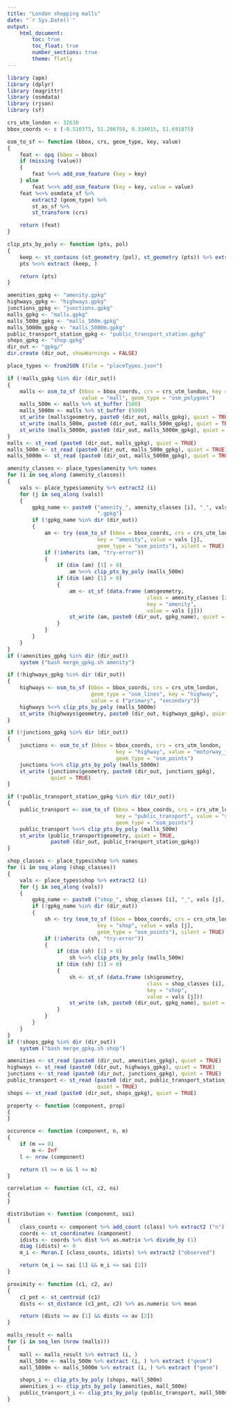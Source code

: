 ```yaml
---
title: "London shopping malls"
date: "`r Sys.Date()`"
output: 
    html_document:
        toc: true
        toc_float: true
        number_sections: true
        theme: flatly
---
```


```r
library (ape)
library (dplyr)
library (magrittr)
library (osmdata)
library (rjson)
library (sf)

crs_utm_london <- 32630
bbox_coords <- c (-0.510375, 51.286758, 0.334015, 51.691875)

osm_to_sf <- function (bbox, crs, geom_type, key, value)
{
    feat <- opq (bbox = bbox)
    if (missing (value))
    {
        feat %<>% add_osm_feature (key = key)
    } else
        feat %<>% add_osm_feature (key = key, value = value)
    feat %<>% osmdata_sf %>%
        extract2 (geom_type) %>%
        st_as_sf %>%
        st_transform (crs)

    return (feat)
}

clip_pts_by_poly <- function (pts, pol)
{
    keep <- st_contains (st_geometry (pol), st_geometry (pts)) %>% extract2 (1)
    pts %<>% extract (keep, )

    return (pts)
}

amenities_gpkg <- "amenity.gpkg"
highways_gpkg <- "highways.gpkg"
junctions_gpkg <- "junctions.gpkg"
malls_gpkg <- "malls.gpkg"
malls_500m_gpkg <- "malls_500m.gpkg"
malls_5000m_gpkg <- "malls_5000m.gpkg"
public_transport_station_gpkg <- "public_transport_station.gpkg"
shops_gpkg <- "shop.gpkg"
dir_out <- "gpkg/"
dir.create (dir_out, showWarnings = FALSE)

place_types <- fromJSON (file = "placeTypes.json")

if (!malls_gpkg %in% dir (dir_out))
{
    malls <- osm_to_sf (bbox = bbox_coords, crs = crs_utm_london, key = "shop",
                        value = "mall", geom_type = "osm_polygons")
    malls_500m <- malls %>% st_buffer (500)
    malls_5000m <- malls %>% st_buffer (5000)
    st_write (malls$geometry, paste0 (dir_out, malls_gpkg), quiet = TRUE)
    st_write (malls_500m, paste0 (dir_out, malls_500m_gpkg), quiet = TRUE)
    st_write (malls_5000m, paste0 (dir_out, malls_5000m_gpkg), quiet = TRUE)
}
malls <- st_read (paste0 (dir_out, malls_gpkg), quiet = TRUE)
malls_500m <- st_read (paste0 (dir_out, malls_500m_gpkg), quiet = TRUE)
malls_5000m <- st_read (paste0 (dir_out, malls_5000m_gpkg), quiet = TRUE)

amenity_classes <- place_types$amenity %>% names
for (i in seq_along (amenity_classes))
{
    vals <- place_types$amenity %>% extract2 (i)
    for (j in seq_along (vals))
    {
        gpkg_name <- paste0 ("amenity_", amenity_classes [i], "_", vals [j],
                             ".gpkg")
        if (!gpkg_name %in% dir (dir_out))
        {
            am <- try (osm_to_sf (bbox = bbox_coords, crs = crs_utm_london,
                             key = "amenity", value = vals [j],
                             geom_type = "osm_points"), silent = TRUE)
            if (!inherits (am, "try-error"))
            {
                if (dim (am) [1] > 0)
                    am %<>% clip_pts_by_poly (malls_500m)
                if (dim (am) [1] > 0)
                {
                    am <- st_sf (data.frame (am$geometry,
                                             class = amenity_classes [i],
                                             key = "amenity",
                                             value = vals [j]))
                    st_write (am, paste0 (dir_out, gpkg_name), quiet = TRUE)
                }
            }
        }
    }
}
if (!amenities_gpkg %in% dir (dir_out))
    system ("bash merge_gpkg.sh amenity")

if (!highways_gpkg %in% dir (dir_out))
{
    highways <- osm_to_sf (bbox = bbox_coords, crs = crs_utm_london,
                           geom_type = "osm_lines", key = "highway",
                           value = c ("primary", "secondary"))
    highways %<>% clip_pts_by_poly (malls_5000m)
    st_write (highways$geometry, paste0 (dir_out, highways_gpkg), quiet = TRUE)
}

if (!junctions_gpkg %in% dir (dir_out))
{
    junctions <- osm_to_sf (bbox = bbox_coords, crs = crs_utm_london,
                                   key = "highway", value = "motorway_junction",
                                   geom_type = "osm_points")
    junctions %<>% clip_pts_by_poly (malls_5000m)
    st_write (junctions$geometry, paste0 (dir_out, junctions_gpkg),
              quiet = TRUE)
}

if (!public_transport_station_gpkg %in% dir (dir_out))
{
    public_transport <- osm_to_sf (bbox = bbox_coords, crs = crs_utm_london,
                                   key = "public_transport", value = "station",
                                   geom_type = "osm_points")
    public_transport %<>% clip_pts_by_poly (malls_500m)
    st_write (public_transport$geometry, quiet = TRUE,
              paste0 (dir_out, public_transport_station_gpkg))
}

shop_classes <- place_types$shop %>% names
for (i in seq_along (shop_classes))
{
    vals <- place_types$shop %>% extract2 (i)
    for (j in seq_along (vals))
    {
        gpkg_name <- paste0 ("shop_", shop_classes [i], "_", vals [j], ".gpkg")
        if (!gpkg_name %in% dir (dir_out))
        {
            sh <- try (osm_to_sf (bbox = bbox_coords, crs = crs_utm_london,
                             key = "shop", value = vals [j],
                             geom_type = "osm_points"), silent = TRUE)
            if (!inherits (sh, "try-error"))
            {
                if (dim (sh) [1] > 0)
                    sh %<>% clip_pts_by_poly (malls_500m)
                if (dim (sh) [1] > 0)
                {
                    sh <- st_sf (data.frame (sh$geometry,
                                             class = shop_classes [i],
                                             key = "shop",
                                             value = vals [j]))
                    st_write (sh, paste0 (dir_out, gpkg_name), quiet = TRUE)
                }
            }
        }
    }
}
if (!shops_gpkg %in% dir (dir_out))
    system ("bash merge_gpkg.sh shop")

amenities <- st_read (paste0 (dir_out, amenities_gpkg), quiet = TRUE)
highways <- st_read (paste0 (dir_out, highways_gpkg), quiet = TRUE)
junctions <- st_read (paste0 (dir_out, junctions_gpkg), quiet = TRUE)
public_transport <- st_read (paste0 (dir_out, public_transport_station_gpkg),
                             quiet = TRUE)
shops <- st_read (paste0 (dir_out, shops_gpkg), quiet = TRUE)
```

```r
property <- function (component, prop)
{
}

occurence <- function (component, n, m)
{
    if (m == 0)
        m <- Inf
    l <- nrow (component)

    return (l >= n && l <= m)
}

correlation <- function (c1, c2, ns)
{
}

distribution <- function (component, sai)
{
    class_counts <- component %>% add_count (class) %>% extract2 ("n")
    coords <- st_coordinates (component)
    idists <- coords %>% dist %>% as.matrix %>% divide_by (1)
    diag (idists) <- 0
    m_i <- Moran.I (class_counts, idists) %>% extract2 ("observed")

    return (m_i >= sai [1] && m_i <= sai [2])
}

proximity <- function (c1, c2, av)
{
    c1_pnt <- st_centroid (c1)
    dists <- st_distance (c1_pnt, c2) %>% as.numeric %>% mean 

    return (dists >= av [1] && dists <= av [2])
}
```

```r
malls_result <- malls
for (i in seq_len (nrow (malls)))
{
    mall <- malls_result %>% extract (i, )
    mall_500m <- malls_500m %>% extract (i, ) %>% extract ("geom")
    mall_5000m <- malls_5000m %>% extract (i, ) %>% extract ("geom")

    shops_i <- clip_pts_by_poly (shops, mall_500m)
    amenities_i <- clip_pts_by_poly (amenities, mall_500m)
    public_transport_i <- clip_pts_by_poly (public_transport, mall_500m)
}
```
